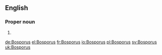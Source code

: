 ==English==

===Proper noun===
{{en-proper noun|head=the Bosporus}}

# {{alternative spelling of|Bosphorus}}

[[de:Bosporus]]
[[el:Bosporus]]
[[fr:Bosporus]]
[[io:Bosporus]]
[[pl:Bosporus]]
[[sv:Bosporus]]
[[uk:Bosporus]]
